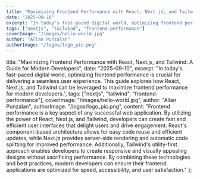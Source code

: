 ```yaml
---
title: "Maximizing Frontend Performance with React, Next.js, and Tailwind: A Guide for Modern Developers"
date: "2025-09-10"
excerpt: "In today's fast-paced digital world, optimizing frontend performance is crucial for delivering a seamless user experience. This guide explores how React, Next.js, and Tailwind can be leveraged to maximize frontend performance for modern developers."
tags: ["nextjs", "tailwind", "frontend-performance"]
coverImage: "/images/hello-world.jpg"
author: "Allan Punzalan"
authorImage: "/logos/logo_pic.png"
---
```


title: "Maximizing Frontend Performance with React, Next.js, and Tailwind: A Guide for Modern Developers",
date: "2025-09-10",
excerpt: "In today's fast-paced digital world, optimizing frontend performance is crucial for delivering a seamless user experience. This guide explores how React, Next.js, and Tailwind can be leveraged to maximize frontend performance for modern developers.",
tags: ["nextjs", "tailwind", "frontend-performance"],
coverImage: "/images/hello-world.jpg",
author: "Allan Punzalan",
authorImage: "/logos/logo_pic.png",
content: "Frontend performance is a key aspect of any successful web application. By utilizing the power of React, Next.js, and Tailwind, developers can create fast and efficient user interfaces that delight users and drive engagement. React's component-based architecture allows for easy code reuse and efficient updates, while Next.js provides server-side rendering and automatic code splitting for improved performance. Additionally, Tailwind's utility-first approach enables developers to create responsive and visually appealing designs without sacrificing performance. By combining these technologies and best practices, modern developers can ensure their frontend applications are optimized for speed, accessibility, and user satisfaction."
};